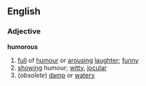 ==English==
===Adjective===
'''humorous'''
#[[full]] of [[humour]] or [[arousing]] [[laughter]]; [[funny]]
#[[showing]] humour; [[witty]], [[jocular]]
#(''obsolete'') [[damp]] or [[watery]]